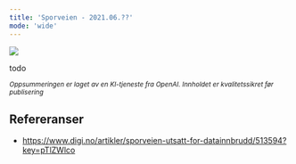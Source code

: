 ```yaml
---
title: 'Sporveien - 2021.06.??'
mode: 'wide'
---
```


<Frame>
<img src="/images/sporveien.jpg" />
</Frame>

todo

<sup><i>Oppsummeringen er laget av en KI-tjeneste fra OpenAI. Innholdet er kvalitetssikret før publisering</i></sup>

## Refereranser
- https://www.digi.no/artikler/sporveien-utsatt-for-datainnbrudd/513594?key=pTlZWlco
